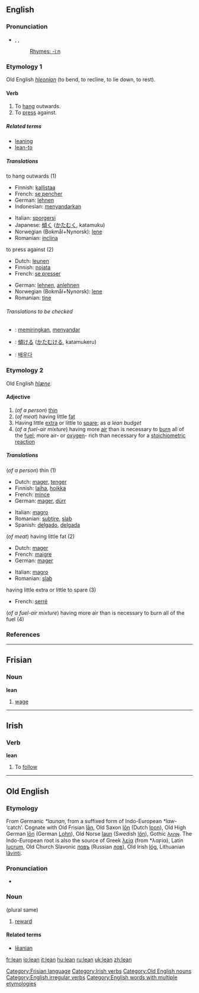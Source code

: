 ==English==

===Pronunciation===
*{{AHD|lēn}}, {{IPA|/liːn/}}, {{SAMPA|/li:n/}}
*: [[Rhymes:English:-iːn|Rhymes: -iːn]]

===Etymology 1===
Old English ''[[hleonian]]'' (to bend, to recline, to lie down, to rest).

====Verb====
{{en-verb|leans|leaning|'''[[leant]]''' ''or'' '''[[leaned]]'''}}

# To [[hang]] outwards.
# To [[press]] against.

=====Related terms=====
*[[leaning]]
*[[lean-to]]

=====Translations=====
;to hang outwards (1)
{{top}}
*Finnish: [[kallistaa]]
*French: [[pencher|se pencher]]
*German: [[lehnen]]
*Indonesian: [[sandar|menyandarkan]]
{{mid}}
*Italian: [[sporgersi]]
*Japanese: [[傾く]] ([[かたむく]], katamuku)
*Norwegian (Bokmål+Nynorsk): [[lene]]
*Romanian: [[inclina]]
{{bottom}}

;to press against (2)
{{top}}
*Dutch: [[leunen]]
*Finnish: [[nojata]]
*French: [[presser|se presser]]
{{mid}}
*German: [[lehnen]], [[anlehnen]]
*Norwegian (Bokmål+Nynorsk): [[lene]]
*Romanian: [[ţine]]
{{bottom}}

======Translations to be checked======
{{checktrans}}

*{{ttbc|Indonesian}}: [[miring|memiringkan]], [[sandar|menyandar]]
*{{ttbc|Japanese}}: [[傾ける]] ([[かたむける]], katamukeru)
*{{ttbc|Korean}}: [[배우다]]

===Etymology 2===
Old English ''[[hlæne]]''.

====Adjective====
{{en-adj|lean|er}}

# (''of a person'') [[thin]]
# (''of meat'') having little [[fat]]
# Having little [[extra]] or little to [[spare]]; as ''a lean budget''
# (''of a fuel-air mixture'') having more [[air]] than is necessary to [[burn]] all of the [[fuel]]; more air- or [[oxygen]]- rich than necessary for a [[stoichiometric]] [[reaction]]

=====Translations=====
;(''of a person'') thin (1)
{{top}}
*Dutch: [[mager]], [[tenger]]
*Finnish: [[laiha]], [[hoikka]]
*French: [[mince]]
*German: [[mager]], [[dürr]]
{{mid}}
*Italian: [[magro]]
*Romanian: [[subţire]], [[slab]]
*Spanish: [[delgado]], [[delgada]]
{{bottom}}

;(''of meat'') having little fat (2)
{{top}}
*Dutch: [[mager]]
*French: [[maigre]]
*German: [[mager]]
{{mid}}
*Italian: [[magro]]
*Romanian: [[slab]]
{{bottom}}

;having little extra or little to spare (3)
{{top}}
*French: [[serré]]
{{mid}}
{{bottom}}

;(''of a fuel-air mixture'') having more air than is necessary to burn all of the fuel (4)
{{top}}
{{mid}}
{{bottom}}

===References===
{{R:Century 1911}}
{{R:Webster 1913}}

----

==Frisian==

===Noun===
'''lean'''

# [[wage]]

[[Category:Frisian language]]

----

==Irish==

===Verb===
'''lean'''

# To [[follow]]

[[Category:Irish verbs]]

----

==Old English==

===Etymology===
From Germanic ''*launan'', from a suffixed form of Indo-European ''*law-'' ‘catch’. Cognate with Old Frisian [[lan|lān]], Old Saxon [[lon|lōn]] (Dutch [[loon#Dutch|loon]]), Old High German [[lon|lōn]] (German [[Lohn]]), Old Norse [[laun]] (Swedish [[lön]]), Gothic [[𐌻𐌰𐌿𐌽]]. The Indo-European root is also the source of Greek [[λεία]] (from *λαϝία), Latin [[lucrum]], Old Church Slavonic [[ловъ]] (Russian [[лов]]), Old Irish [[lóg]], Lithuanian [[lãvinti]].

===Pronunciation===
*{{IPA|/'læ:an/}}

===Noun===
{{Unicode|'''lēan'''}} {{n}} (plural same)
# [[reward]]

====Related terms====
*[[leanian|lēanian]]

[[Category:Old English nouns]]
[[Category:English irregular verbs]]
[[Category:English words with multiple etymologies]]

[[fr:lean]]
[[io:lean]]
[[it:lean]]
[[hu:lean]]
[[ru:lean]]
[[uk:lean]]
[[zh:lean]]